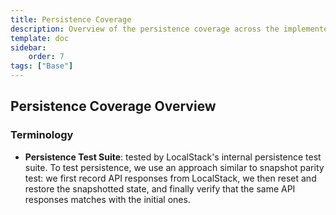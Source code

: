 ```yaml
---
title: Persistence Coverage
description: Overview of the persistence coverage across the implemented AWS services.
template: doc
sidebar:
    order: 7
tags: ["Base"]
---
```



## Persistence Coverage Overview

<PersistenceCoverage client:load />

### Terminology

- **Persistence Test Suite**: tested by LocalStack's internal persistence test suite.
To test persistence, we use an approach similar to snapshot parity test:
we first record API responses from LocalStack, we then reset and restore the snapshotted state,
and finally verify that the same API responses matches with the initial ones.
